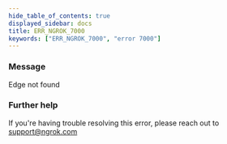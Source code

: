 ```yaml
---
hide_table_of_contents: true
displayed_sidebar: docs
title: ERR_NGROK_7000
keywords: ["ERR_NGROK_7000", "error 7000"]
---
```


### Message

Edge not found

### Further help

If you're having trouble resolving this error, please reach out to [support@ngrok.com](mailto:support@ngrok.com?subject=Help%20with%20ERR_NGROK_7000)
